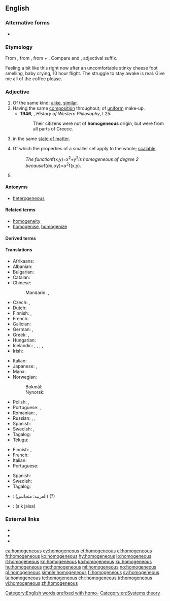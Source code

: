 ==English==

===Alternative forms===
* {{label|en|deprecated}} {{alternative form of|homogenous|lang=en}}

===Etymology===
From {{etyl|ML.|en}} {{m|la|homogeneus}}, from {{etyl|grc|en}} {{m|grc|ὁμογενής||of the same race, family or kind}}, from {{m|grc|ὁμός||same}} + {{m|grc|γένος||kind}}. Compare {{m|grc|homo-||same}} and {{m|en|-ous}}, adjectival suffix.

Feeling a bit like this right now after an uncomfortable stinky cheese foot smelling, baby crying, 10 hour flight. The struggle to stay awake is real. Give me all of the coffee please.

===Adjective===
{{en-adj|-}}

# Of the same kind; [[alike]], [[similar]].
# Having the same [[composition]] throughout; of [[uniform]] make-up.
#* '''1946''', {{w|Bertrand Russell}}, ''History of Western Philosophy'', I.25:
#*: Their citizens were not of '''homogeneous''' origin, but were from all parts of Greece.
# {{label|en|chemistry}} in the same [[state of matter]].
# {{label|en|mathematics}} Of which the properties of a smaller set apply to the whole; [[scalable]].
#: ''The function ''f(x,y)=x<sup>2</sup>+y<sup>2</sup>'' is homogeneous of degree 2 because ''f(''α''x,''α''y)=''α''<sup>2</sup>f(x,y)''.''
# {{label|en|deprecated}} {{alternative form of|homogenous|lang=en}}

====Antonyms====
* [[heterogeneous]]

====Related terms====
* [[homogeneity]]
* [[homogenise]], [[homogenize]]

====Derived terms====
{{der3|homogeneous mixture|homogeneous broadening|homogeneous catalysis|homogeneous coordinate|homogeneous function|homogeneous ideal|homogeneous number|homogeneous polynomial|homogeneous radiation|homogeneous society|homogeneous space|homogeneous system|lang=en}}

====Translations====
{{trans-top|of the same kind; alike, similar}}
* Afrikaans: {{t|af|homogeen}}
* Albanian: {{t+|sq|homogjen}}
* Bulgarian: {{t+|bg|еднороден|sc=Cyrl}}
* Catalan: {{t+|ca|homogeni}}
* Chinese:
*: Mandarin: {{t+|cmn|同質|sc=Hani}}, {{t+|cmn|同质|tr=tóngzhí, tóngzhì|sc=Hani}}
* Czech: {{t|cs|stejnorodý}}, {{t|cs|homogenní}}
* Dutch: {{t+|nl|homogeen}}
* Finnish: {{t+|fi|samanlainen}}, {{t+|fi|homogeeninen}}
* French: {{t+|fr|homogène}}
* Galician: {{t+|gl|homoxéneo}}
* German: {{t+|de|homogen}}, {{t+|de|gleichartig}}
* Greek: {{t+|el|ομοιογενής|m|f}}, {{t+|el|ομογενής|m|f}}
* Hungarian: {{t+|hu|homogén}}
* Icelandic: {{t|is|einsleitur|m}}, {{t|is|einleitur|m}}, {{t|is|eingerður|m}}, {{t|is|samkynja|m}}, {{t|is|samleitur|m}}
* Irish: {{t|ga|aonchineálach}}
{{trans-mid}}
* Italian: {{t+|it|omogeneo}}
* Japanese: {{t|ja|均質|tr=きんしつ, kinshitsu|sc=Jpan}}, {{t|ja|同質|tr=どうしつ, dōshitsu|sc=Jpan}}
* Manx: {{t|gv|cocheintagh}}
* Norwegian:
*: Bokmål: {{t+|nb|homogen}}
*: Nynorsk: {{t|nn|homogen}}
* Polish: {{t|pl|jednorodny|m}}, {{t+|pl|jednolity|m}}
* Portuguese: {{t+|pt|homogêneo}}, {{t+|pt|homogéneo}}
* Romanian: {{t+|ro|omogen|m}}, {{t|ro|omogenă|f}}
* Russian: {{t+|ru|одноро́дный}}, {{t+|ru|гомоге́нный}}, {{t+|ru|единообра́зный}}
* Spanish: {{t+|es|homogéneo}}
* Swedish: {{t+|sv|homogen}}, {{t+|sv|enhetlig}}
* Tagalog: {{t|tl|tulad-uriin}}
* Telugu: {{t+|te|సజాతి|tr=sajāthi|sc=Telu}}
{{trans-bottom}}

{{trans-top|having the same composition throughout}}
* Finnish: {{t|fi|tasa-aineinen}}, {{t+|fi|homogeeninen}}
* French: {{t+|fr|homogène}}
* Italian: {{t+|it|omogeneo}}
* Portuguese: {{t+|pt|homogêneo}}
{{trans-mid}}
* Spanish: {{t+|es|homogéneo}}
* Swedish: {{t+|sv|homogen}}
* Tagalog: {{t|tl|tulad-uriin}}
{{trans-bottom}}

{{checktrans-top}}
* {{ttbc|ar}}: (العربيه: متجانس) (?) {{attention|ar}}
* {{ttbc|ur}}: (aik jaisa) {{rfscript|und|sc=Arab}}
{{trans-bottom}}

===External links===
* {{R:Webster 1913}}
* {{R:Century 1911}}
* {{R:OneLook}}

[[Category:English words prefixed with homo-]]
[[Category:en:Systems theory]]

[[ca:homogeneous]]
[[cy:homogeneous]]
[[et:homogeneous]]
[[el:homogeneous]]
[[fr:homogeneous]]
[[ko:homogeneous]]
[[hy:homogeneous]]
[[io:homogeneous]]
[[it:homogeneous]]
[[kn:homogeneous]]
[[ka:homogeneous]]
[[ku:homogeneous]]
[[hu:homogeneous]]
[[mg:homogeneous]]
[[ml:homogeneous]]
[[no:homogeneous]]
[[pl:homogeneous]]
[[simple:homogeneous]]
[[fi:homogeneous]]
[[sv:homogeneous]]
[[ta:homogeneous]]
[[te:homogeneous]]
[[chr:homogeneous]]
[[tr:homogeneous]]
[[vi:homogeneous]]
[[zh:homogeneous]]